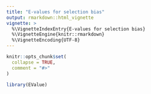```yaml
---
title: "E-values for selection bias"
output: rmarkdown::html_vignette
vignette: >
  %\VignetteIndexEntry{E-values for selection bias}
  %\VignetteEngine{knitr::rmarkdown}
  %\VignetteEncoding{UTF-8}
---
```


```r
knitr::opts_chunk$set(
  collapse = TRUE,
  comment = "#>"
)
```

```r
library(EValue)
```
